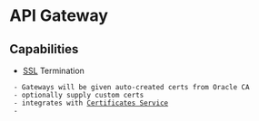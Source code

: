 = API Gateway = 

== Capabilities ==
* [[SSL]] Termination
  - Gateways will be given auto-created certs from Oracle CA
  - optionally supply custom certs
  - integrates with [[Certificates Service]]
  - 
